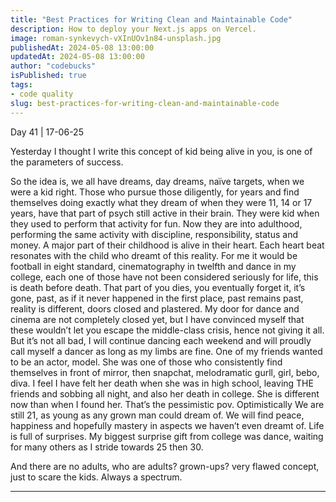 ```yaml
---
title: "Best Practices for Writing Clean and Maintainable Code"
description: How to deploy your Next.js apps on Vercel.
image: roman-synkevych-vXInUOv1n84-unsplash.jpg
publishedAt: 2024-05-08 13:00:00
updatedAt: 2024-05-08 13:00:00
author: "codebucks"
isPublished: true
tags: 
- code quality
slug: best-practices-for-writing-clean-and-maintainable-code
---
```




Day 41 | 17-06-25

Yesterday I thought I write this concept of kid being alive in you, is one of the parameters of success.

So the idea is, we all have dreams, day dreams, naïve targets, when we were a kid right.
Those who pursue those diligently, for years and find themselves doing exactly what they dream of when they were 11, 14 or 17 years, have that part of psych still active in their brain. They were kid when they used to perform that activity for fun. Now they are into adulthood, performing the same activity with discipline, responsibility, status and money. A major part of their childhood is alive in their heart. Each heart beat resonates with the child who dreamt of this reality.
For me it would be football in eight standard, cinematography in twelfth and dance in my college, each one of those have not been considered seriously for life, this is death before death. That part of you dies, you eventually forget it, it’s gone, past, as if it never happened in the first place, past remains past, reality is different, doors closed and plastered.
My door for dance and cinema are not completely closed yet, but I have convinced myself that these wouldn’t let you escape the middle-class crisis, hence not giving it all. But it’s not all bad, I will continue dancing each weekend and will proudly call myself a dancer as long as my limbs are fine.
One of my friends wanted to be an actor, model. She was one of those who consistently find themselves in front of mirror, then snapchat, melodramatic gurll, girl, bebo, diva. I feel I have felt her death when she was in high school, leaving THE friends and sobbing all night, and also her death in college. She is different now than when I found her. 
That’s the pessimistic pov.
Optimistically 
We are still 21, as young as any grown man could dream of. We will find peace, happiness and hopefully mastery in aspects we haven’t even dreamt of. Life is full of surprises. My biggest surprise gift from college was dance, waiting for many others as I stride towards 25 then 30. 

And there are no adults, who are adults? grown-ups? very flawed concept, just to scare the kids.
Always a spectrum. 



---


